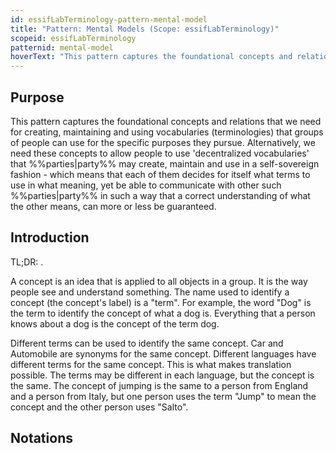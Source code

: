 ```yaml
---
id: essifLabTerminology-pattern-mental-model
title: "Pattern: Mental Models (Scope: essifLabTerminology)"
scopeid: essifLabTerminology
patternid: mental-model
hoverText: "This pattern captures the foundational concepts and relations that we need for creating, maintaining and using  (decentralized) vocabularies (terminologies) that groups of people can use for the specific purposes they pursue."
---
```


## Purpose
<!--Concisely describe what can you do with the pattern that is (at least) harder if you didn't have it.-->
This pattern captures the foundational concepts and relations that we need for creating, maintaining and using  vocabularies (terminologies) that groups of people can use for the specific purposes they pursue. Alternatively, we need these concepts to allow people to use 'decentralized vocabularies' that %%parties|party%% may create, maintain and use in a self-sovereign fashion - which means that each of them decides for itself what terms to use in what meaning, yet be able to communicate with other such %%parties|party%% in such a way that a correct understanding of what the other means, can more or less be guaranteed.

## Introduction
<!--Gently introduce the pattern, by referring to real-world situations and using colloquial terms, so that when someone has read the text, (s)he knows what it is about, and is ready to delve into the specifics of the pattern-->
TL;DR: .

A concept is an idea that is applied to all objects in a group. It is the way people see and understand something. The name used to identify a concept (the concept's label) is a "term". For example, the word "Dog" is the term to identify the concept of what a dog is. Everything that a person knows about a dog is the concept of the term dog.

Different terms can be used to identify the same concept. Car and Automobile are synonyms for the same concept. Different languages have different terms for the same concept. This is what makes translation possible. The terms may be different in each language, but the concept is the same. The concept of jumping is the same to a person from England and a person from Italy, but one person uses the term "Jump" to mean the concept and the other person uses "Salto".

## Notations
<!--This (optional) section specifies the notations that are used, or refers to such a specification.-->

## <!-- any number of other sections, as is fit for describing the pattern -->
<!--text as appropriate for such a section -->

<!--
---
## Footnotes

[//]: # This (optional) section contains any footnotes that may have been specified in the text above.

[^1]: the text for footnote [^1] goes here.

-->
